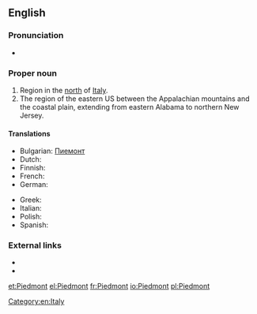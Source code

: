 {{also|piedmont}}
==English==
{{wikipedia}}

===Pronunciation===
{{rfap|UK|UK}}
*{{audio|En-us-Piedmont.ogg|Audio (US)}}

===Proper noun===
{{en-proper noun}}

# Region in the [[north]] of [[Italy]].
# The region of the eastern US between the Appalachian mountains and the coastal plain, extending from eastern Alabama to northern New Jersey.

====Translations====
{{trans-top|region}}
* Bulgarian: [[Пиемонт]]
* Dutch: {{t-|nl|piemonte}}
* Finnish: {{t-|fi|Piemonte}}
* French: {{t+|fr|Piémont|m}}
* German: {{t+|de|Piemont|n}}
{{trans-mid}}
* Greek: {{t+|el|Πεδεμόντιο|n|tr=Pedemóntio|sc=Grek}}
* Italian: {{t+|it|Piemonte|m}}
* Polish: {{t+|pl|Piemont|m}}
* Spanish: {{t-|es|Piamonte|m}}
{{trans-bottom}}

===External links===
* {{pedia}}
* {{pedia|Piedmont (United States)}}

[[Category:en:Italy]]

[[et:Piedmont]]
[[el:Piedmont]]
[[fr:Piedmont]]
[[io:Piedmont]]
[[pl:Piedmont]]